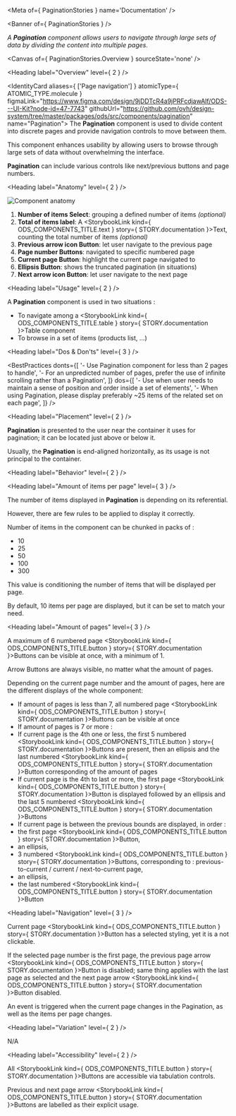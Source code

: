 
<Meta of={ PaginationStories } name='Documentation' />

<Banner of={ PaginationStories } />

_A **Pagination** component allows users to navigate through large sets of data by dividing the content into multiple pages._

<Canvas of={ PaginationStories.Overview } sourceState='none' />

<Heading label="Overview" level={ 2 } />

<IdentityCard aliases={ ['Page navigation'] }
              atomicType={ ATOMIC_TYPE.molecule }
              figmaLink="https://www.figma.com/design/9jDDTcR4a9jPRFcdjawAlf/ODS---UI-Kit?node-id=47-7743"
              githubUrl="https://github.com/ovh/design-system/tree/master/packages/ods/src/components/pagination"
              name="Pagination">
  The **Pagination** component is used to divide content into discrete pages and provide navigation controls to move between them.

  This component enhances usability by allowing users to browse through large sets of data without overwhelming the interface.

  **Pagination** can include various controls like next/previous buttons and page numbers.
</IdentityCard>

<Heading label="Anatomy" level={ 2 } />

![Component anatomy](components/pagination/anatomy.png "Component anatomy")

1. **Number of items Select**: grouping a defined number of items _(optional)_
2. **Total of items label**: A <StorybookLink kind={ ODS_COMPONENTS_TITLE.text } story={ STORY.documentation }>Text</StorybookLink>, counting the total number of items _(optional)_
3. **Previous arrow icon Button**: let user navigate to the previous page
4. **Page number Buttons**: navigated to specific numbered page
5. **Current page Button**: highlight the current page navigated to
6. **Ellipsis Button**: shows the truncated pagination (in situations)
7. **Next arrow icon Button**: let user navigate to the next page

<Heading label="Usage" level={ 2 } />

A **Pagination** component is used in two situations :
* To navigate among a <StorybookLink kind={ ODS_COMPONENTS_TITLE.table } story={ STORY.documentation }>Table</StorybookLink> component
* To browse in a set of items (products list, ...)

<Heading label="Dos & Don'ts" level={ 3 } />

<BestPractices
  donts={[
    '- Use Pagination component for less than 2 pages to handle',
    '- For an unpredicted number of pages, prefer the use of infinite scrolling rather than a Pagination',
  ]}
  dos={[
    '- Use when user needs to maintain a sense of position and order inside a set of elements',
    '- When using Pagination, please display preferably ~25 items of the related set on each page',
  ]}
/>

<Heading label="Placement" level={ 2 } />

**Pagination** is presented to the user near the container it uses for pagination; it can be located just above or below it.

Usually, the **Pagination** is end-aligned horizontally, as its usage is not principal to the container.

<Heading label="Behavior" level={ 2 } />

<Heading label="Amount of items per page" level={ 3 } />

The number of items displayed in **Pagination** is depending on its referential.

However, there are few rules to be applied to display it correctly.

Number of items in the component can be chunked in packs of :
- 10
- 25
- 50
- 100
- 300

This value is conditioning the number of items that will be displayed per page.

By default, 10 items per page are displayed, but it can be set to match your need.

<Heading label="Amount of pages" level={ 3 } />

A maximum of 6 numbered page <StorybookLink kind={ ODS_COMPONENTS_TITLE.button } story={ STORY.documentation }>Buttons</StorybookLink> can be visible at once, with a minimum of 1.

Arrow Buttons are always visible, no matter what the amount of pages.

Depending on the current page number and the amount of pages, here are the different displays of the whole component:
- If amount of pages is less than 7, all numbered page <StorybookLink kind={ ODS_COMPONENTS_TITLE.button } story={ STORY.documentation }>Buttons</StorybookLink> can be visible at once
- If amount of pages is 7 or more :
- If current page is the 4th one or less, the first 5 numbered <StorybookLink kind={ ODS_COMPONENTS_TITLE.button } story={ STORY.documentation }>Buttons</StorybookLink> are present, then an ellipsis and the last numbered <StorybookLink kind={ ODS_COMPONENTS_TITLE.button } story={ STORY.documentation }>Button</StorybookLink> corresponding of the amount of pages
- If current page is the 4th to last or more, the first page <StorybookLink kind={ ODS_COMPONENTS_TITLE.button } story={ STORY.documentation }>Button</StorybookLink> is displayed followed by an ellipsis and the last 5 numbered <StorybookLink kind={ ODS_COMPONENTS_TITLE.button } story={ STORY.documentation }>Buttons</StorybookLink>
- If current page is between the previous bounds are displayed, in order :
- the first page <StorybookLink kind={ ODS_COMPONENTS_TITLE.button } story={ STORY.documentation }>Button</StorybookLink>,
- an ellipsis,
- 3 numbered <StorybookLink kind={ ODS_COMPONENTS_TITLE.button } story={ STORY.documentation }>Buttons</StorybookLink>, corresponding to : previous-to-current / current / next-to-current page,
- an ellipsis,
- the last numbered <StorybookLink kind={ ODS_COMPONENTS_TITLE.button } story={ STORY.documentation }>Button</StorybookLink>

<Heading label="Navigation" level={ 3 } />

Current page <StorybookLink kind={ ODS_COMPONENTS_TITLE.button } story={ STORY.documentation }>Button</StorybookLink> has a selected styling, yet it is a not clickable.

If the selected page number is the first page, the previous page arrow <StorybookLink kind={ ODS_COMPONENTS_TITLE.button } story={ STORY.documentation }>Button</StorybookLink> is disabled; same thing applies with the last page as selected and the next page arrow <StorybookLink kind={ ODS_COMPONENTS_TITLE.button } story={ STORY.documentation }>Button</StorybookLink> disabled.

An event is triggered when the current page changes in the Pagination, as well as the items per page changes.

<Heading label="Variation" level={ 2 } />

N/A

<Heading label="Accessibility" level={ 2 } />

All <StorybookLink kind={ ODS_COMPONENTS_TITLE.button } story={ STORY.documentation }>Buttons</StorybookLink> are accessible via tabulation controls.

Previous and next page arrow <StorybookLink kind={ ODS_COMPONENTS_TITLE.button } story={ STORY.documentation }>Buttons</StorybookLink> are labelled as their explicit usage.

